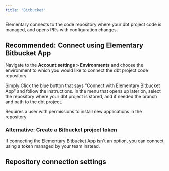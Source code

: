 ```yaml
---
title: "Bitbucket"
---
```





Elementary connects to the code repository where your dbt project code is managed, and opens PRs with configuration changes.

## Recommended: Connect using Elementary Bitbucket App

Navigate to the **Account settings > Environments** and choose the environment to which you would like to connect the dbt project code repository.

Simply Click the blue button that says "Connect with Elementary Bitbucket App" and follow the instructions.
In the menu that opens up later on, select the repository where your dbt project is stored, and if needed the branch and path to the dbt project.

<Warning>Requires a user with permissions to install new applications in the repository</Warning>

### Alternative: Create a Bitbucket project token

If connecting the Elementary Bitbucket App isn't an option, you can connect using a token managed by your team instead.

## Repository connection settings

<RepoConnectionSettings />
